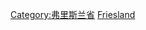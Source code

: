 {{Commons cat|Cities, towns and villages in Friesland}}

[[Category:弗里斯兰省|Category:弗里斯兰省]]
[[Category:荷兰城镇和村庄|Friesland]]